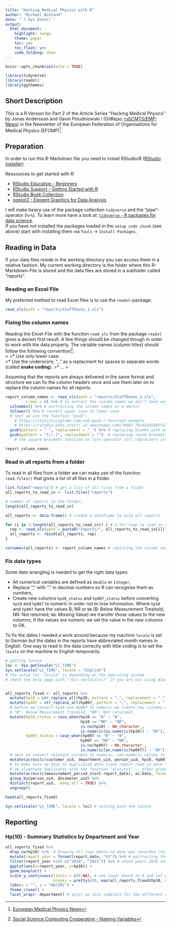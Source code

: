 ```yaml
---
title: "Hacking Medical Physics with R"
author: "Michael Wieland"
date: "`r Sys.Date()`"
output: 
  html_document: 
    highlight: tango
    theme: paper
    toc: yes
    toc_float: yes
    code_folding: show
---
```


```r
knitr::opts_chunk$set(echo = TRUE)

library(tidyverse)
library(readxl)
library(ggthemes)
```

## Short Description
This is a R Version for Part 2 of the Article Series "Hacking Medical Physics" by Jonas Andersson and Gavin Poludniowski i (GitRepo: [rvbCMTS/EMP-News](https://github.com/rvbCMTS/EMP-News.git)) in the Newsletter of the European Federation of Organisations for Medical Physics (EFOMP)^[[European Medical Physics News](https://www.efomp.org/index.php?r=fc&id=emp-news)].

## Preparation
In order to run this R-Markdown file you need to install RStudio/R ([RStudio Installer](https://www.rstudio.com/products/rstudio/download/)).  

Ressources to get started with R:  

* [RStudio Education - Beginners](https://education.rstudio.com/learn/beginner/)  
* [RStudio Support - Getting Started with R](https://support.rstudio.com/hc/en-us/articles/201141096-Getting-Started-with-R)  
* [RStudio Book Collection](https://www.rstudio.com/products/rstudio/download/)  
* [ggplot2 - Elegent Graphics for Data Analysis](https://ggplot2-book-solutions-3ed.netlify.app/index.html)  

I will make heavy use of the package collection `tidyverse` and the "pipe"-operator (` %>% `). To learn more have a look at: [`tidyverse` - R packages for data science](https://www.tidyverse.org/).  
If you have not installed the packages loaded in the `setup code chunk` (see above) start with installing them via `Tools` -> `Install Packages`.

## Reading in Data
If your data files reside in the working directory you can access them in a relative fashion. My current working directory is the folder where this R-Markdown-File is stored and the data files are stored in a subfolder called "reports".

### Reading an Excel File
My preferred method to read Excel files is to use the `readxl`-package:

```r
read_xls(path = "reports/StaffDoses_1.xls")
```

### Fixing the column names
Reading the Excel-File with the function `read_xls` from the package `readxl` gives a decent first result. A few things should be changed though in order to work with the data properly. The variable names (column titles) should follow the following convention^[[Social Science Computing Cooperative - Naming Variables](https://sscc.wisc.edu/sscc/pubs/DWE/book/4-2-naming-variables.html)]:  
>
>* Use only lower case.  
>* Use the underscore, "_" as a replacment for spaces to separate words (called __snake coding__).
>* ...
>

Assuming that the reports are always delivered in the same format and structure we can fix the column headers once and use them later on to replace the column names for all reports.

```r
report_column_names <- read_xls(path = "reports/StaffDoses_1.xls",
         n_max = 0) %>% # to extract the column names we don't need any data 
  colnames() %>% # exctracting the column names as a vector
  tolower() %>% # convert upper case to lower case
  # next we use the function "gsub":
    # https://statisticsglobe.com/sub-gsub-r-function-example
    # https://rstudio-pubs-static.s3.amazonaws.com/74603_76cd14d5983f47408fdf0b323550b846.html
  gsub(pattern = " ", replacement = "_") %>% # replacing blanks with underscores
  gsub(pattern = "[().]", replacement = "")  # replacing round brackets and dots; 
    # the square-brackets function as list operator (all characters inside the square-brackets are identified)

report_column_names
```

### Read in all reports from a folder
To read in all files from a folder we can make use of the function `read.files()` that gives a list of all files in a folder.

```r
list.files("reports") # get a list of all files from a folder
all_reports_to_read_in <- list.files("reports")

# number of reports in the folder:
length(all_reports_to_read_in)

all_reports <- data.frame() # create a dataframe to hold all reports

for (i in 1:length(all_reports_to_read_in)) { # a for-loop to read in all reports
  rep <- read_xls(path = paste0("reports/", all_reports_to_read_in[i])) # reading in the i-th report into veriable "rep"
  all_reports <- rbind(all_reports, rep)
}  

colnames(all_reports) <- report_column_names # replacing the column names with the fixed names (see above)
```

### Fix data types
Some data wrangling is needed to get the right data types: 

* All numerical variables are defined as `double` or `integer`,  
* Replace "," with "." in decimal numbers so R can recognise them as numbers,  
* Create new columns `hp10_status` and `hp007_status` before converting `hp10` and `hp007` to numeric in order not to lose information. Where `hp10` and `hp007` have the values B, NR or `NA` (B: Below Measurement Treshold; NR: Not returned; `NA`: Missing Value) we transfer those values to the new columns, if the values are numeric we set the value in the new columns to OK.  

To fix the dates I needed a work around because my machine `locale` is set to German but the dates in the reports have abbreviated month names in English. One way to read in the data correctly with little coding is to set the `locale` on the machine to English temporarily.

```r
# getting locale
loc <- Sys.getlocale("LC_TIME")
Sys.setlocale("LC_TIME", locale = "English") 
# the value for "locale" is depending on the operating system
# check the help page with "?Sys.setlocale()" if you are not using Windows


all_reports_fixed <- all_reports %>% 
  mutate(hp10 = str_replace_all(hp10, pattern = ",", replacement = ".")) %>% # replacing the colon with dots as comma sign (needed to convert to numeric later on)
  mutate(hp007 = str_replace_all(hp007, pattern = ",", replacement = ".")) %>% # replacing the colon with dots as comma sign (needed to convert to numeric later on) 
  # before we convert hp10 and hp007 to numeric we create new columns with non-numeric values of hp10 and hp007 in order not to lose information
  # "B": Below Measurement Treshold, "NR": Not returned)
  mutate(hp10_status = case_when(hp10 == "B" ~ "B", 
                                 hp10 == "NR" ~ "NR",
                                 is.na(hp10) ~ NA_character_, 
                                 is.numeric(as.numeric(hp10)) ~ "OK"),
         hp007_status = case_when(hp007 == "B" ~ "B", 
                                 hp007 == "NR" ~ "NR",
                                 is.na(hp007) ~ NA_character_, 
                                 is.numeric(as.numeric(hp007)) ~ "OK")) %>% 
  # next we convert relevant columns to numeric, non-numeric values in hp10 and hp007 will be converted to NA automatically
  mutate(across(c(customer_uid, department_uid, person_uid, hp10, hp007, dosimeter_uid, report_uid), as.numeric)) %>% 
  # to make sure we have no duplicated data (same report read in more than once, identified by "report_uid") 
  # we eliminate duplicates with the function "distinct"... after grouping by person_uid and dosimeter_uid
  mutate(across(c(measurement_period_start:report_date), as.Date, format = "%d-%b-%Y")) %>% 
  group_by(person_uid, dosimeter_uid) %>% 
  distinct(report_uid, .keep_all = TRUE) %>%
  ungroup()

head(all_reports_fixed)

Sys.setlocale("LC_TIME", locale = loc) # setting back the locale 
```


## Reporting

### Hp(10) - Summary Statistics by Department and Year
```r
all_reports_fixed %>% 
  drop_na(hp10) %>%  # droping all rows where no dose was recorded (not really necessary, ggplot can handle NAs)
  mutate(report_year = format(report_date, "%Y")) %>% # exctracting the year from the report date
  filter(report_year %in% c("2020", "2021")) %>% # chose years 2020 and 2021
  ggplot(aes(x=report_year, y=hp10)) +
  geom_boxplot() +
  scale_y_continuous(limits = c(0,NA), # set lower bound to 0 and let ggplot automatically set upper bound
                     breaks = pretty(c(0, max(all_reports_fixed$hp10, na.rm = T)), n=10)) + # getting 10 breaks in the y-axis
  labs(x = "", y = "Hp(10)") +
  theme_clean() +
  facet_wrap(~ department) # split up into subplots for the different departments
```

